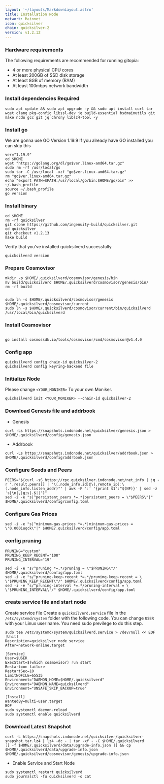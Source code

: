 ```yaml
---
layout: '~/layouts/MarkdownLayout.astro'
title: Installation Node
network: Mainnet
icon: quicksilver
chain: quicksilver-2
version: v1.2.12
---
```


### Hardware requirements

The following requirements are recommended for running gitopia:

- 4 or more physical CPU cores
- At least 200GB of SSD disk storage
- At least 8GB of memory (RAM)
- At least 100mbps network bandwidth


### Install dependencies Required

```
sudo apt update && sudo apt upgrade -y && sudo apt install curl tar wget clang pkg-config libssl-dev jq build-essential bsdmainutils git make ncdu gcc git jq chrony liblz4-tool -y
```

### Install go

We are gonna use GO Version 1.19.9
If you already have GO installed you can skip this 

```
ver="1.19.9"
cd $HOME
wget "https://golang.org/dl/go$ver.linux-amd64.tar.gz"
sudo rm -rf /usr/local/go
sudo tar -C /usr/local -xzf "go$ver.linux-amd64.tar.gz"
rm "go$ver.linux-amd64.tar.gz"
echo "export PATH=$PATH:/usr/local/go/bin:$HOME/go/bin" >> ~/.bash_profile
source ~/.bash_profile
go version
```

### Install binary

```
cd $HOME
rm -rf quicksilver
git clone https://github.com/ingenuity-build/quicksilver.git
cd quicksilver
git checkout v1.2.13
make build
```

Verify that you've installed quicksilverd successfully

```
quicksilverd version
```

### Prepare Cosmovisor
```
mkdir -p $HOME/.quicksilverd/cosmovisor/genesis/bin
mv build/quicksilverd $HOME/.quicksilverd/cosmovisor/genesis/bin/
rm -rf build


sudo ln -s $HOME/.quicksilverd/cosmovisor/genesis $HOME/.quicksilverd/cosmovisor/current
sudo ln -s $HOME/.quicksilverd/cosmovisor/current/bin/quicksilverd /usr/local/bin/quicksilverd
```

### Install Cosmovisor
```

go install cosmossdk.io/tools/cosmovisor/cmd/cosmovisor@v1.4.0
```

### Config app

```
quicksilverd config chain-id quicksilver-2
quicksilverd config keyring-backend file
```

### Initialize Node

Please change `<YOUR_MONIKER>` To your own Moniker.

```
quicksilverd init <YOUR_MONIKER> --chain-id quicksilver-2
```

### Download Genesis file and addrbook

- Genesis

```
curl -Ls https://snapshots.indonode.net/quicksilver/genesis.json > $HOME/.quicksilverd/config/genesis.json
```

- Addrbook

```
curl -Ls https://snapshots.indonode.net/quicksilver/addrbook.json > $HOME/.quicksilverd/config/addrbook.json
```

### Configure Seeds and Peers

```
PEERS="$(curl -sS https://rpc.quicksilver.indonode.net/net_info | jq -r '.result.peers[] | "\(.node_info.id)@\(.remote_ip):\(.node_info.listen_addr)"' | awk -F ':' '{print $1":"$(NF)}' | sed -z 's|\n|,|g;s|.$||')"
sed -i -e "s|^persistent_peers *=.*|persistent_peers = \"$PEERS\"|" $HOME/.quicksilverd/config/config.toml
```

### Configure Gas Prices
```
sed -i -e "s|^minimum-gas-prices *=.*|minimum-gas-prices = \"0.0001uqck\"|" $HOME/.quicksilverd/config/app.toml
```

### config pruning

```
PRUNING="custom"
PRUNING_KEEP_RECENT="100"
PRUNING_INTERVAL="19"

sed -i -e "s/^pruning *=.*/pruning = \"$PRUNING\"/" $HOME/.quicksilverd/config/app.toml
sed -i -e "s/^pruning-keep-recent *=.*/pruning-keep-recent = \
\"$PRUNING_KEEP_RECENT\"/" $HOME/.quicksilverd/config/app.toml
sed -i -e "s/^pruning-interval *=.*/pruning-interval = \
\"$PRUNING_INTERVAL\"/" $HOME/.quicksilverd/config/app.toml
```


### create service file and start node

Create service file
Create a `quicksilverd.service` file in the `/etc/systemd/system` folder with the following code. 
You can change `USER` with your Linux user name. You need sudo previlege to do this step.

```
sudo tee /etc/systemd/system/quicksilverd.service > /dev/null << EOF
[Unit]
Description=quicksilver node service
After=network-online.target

[Service]
User=$USER
ExecStart=$(which cosmovisor) run start
Restart=on-failure
RestartSec=10
LimitNOFILE=65535
Environment="DAEMON_HOME=$HOME/.quicksilverd"
Environment="DAEMON_NAME=quicksilverd"
Environment="UNSAFE_SKIP_BACKUP=true"

[Install]
WantedBy=multi-user.target
EOF
sudo systemctl daemon-reload
sudo systemctl enable quicksilverd
```

### Download Latest Snapshot
```
curl -L https://snapshots.indonode.net/quicksilver/quicksilver-snapshot.tar.lz4 | lz4 -dc - | tar -xf - -C $HOME/.quicksilverd
[[ -f $HOME/.quicksilverd/data/upgrade-info.json ]] && cp $HOME/.quicksilverd/data/upgrade-info.json $HOME/.quicksilverd/cosmovisor/genesis/upgrade-info.json
```

- Enable Service and Start Node

```
sudo systemctl restart quicksilverd
sudo journalctl -fu quicksilverd -o cat
```
